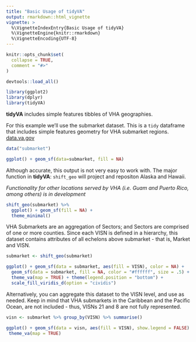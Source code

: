 ```yaml
---
title: "Basic Usage of tidyVA"
output: rmarkdown::html_vignette
vignette: >
  %\VignetteIndexEntry{Basic Usage of tidyVA}
  %\VignetteEngine{knitr::rmarkdown}
  %\VignetteEncoding{UTF-8}
---
```


```r
knitr::opts_chunk$set(
  collapse = TRUE,
  comment = "#>"
)

devtools::load_all()
```


```r
library(ggplot2)
library(dplyr)
library(tidyVA)
```

__tidyVA__ includes simple features tibbles of VHA geographies.

For this example we'll use the submarket dataset.  This is a `tidy` dataframe that includes simple features geometry for VHA submarket regions.  [data.va.gov](https://www.data.va.gov/dataset/veterans-integrated-services-networks-visn-markets-submarkets-sectors-and-counties)

```r
data("submarket")

ggplot() + geom_sf(data=submarket, fill = NA)

```

Although accurate, this output is not very easy to work with. The major function in __tidyVA__: `shift_geo` will project and repositon Alaska and Hawaii. 

*Functionality for other locations served by VHA (i.e. Guam and Puerto Rico, among others) is in development*

```r
shift_geo(submarket) %>% 
  ggplot() + geom_sf(fill = NA) +
  theme_minimal()

```

VHA Submarkets are an aggregation of Sectors; and Sectors are comprised of one or more counties. Since each VISN is defined in a hierarchy, this dataset contains attributes of all echelons above submarket - that is, Market and VISN.

```r

submarket <- shift_geo(submarket)

ggplot() + geom_sf(data = submarket, aes(fill = VISN), color = NA) +
  geom_sf(data = submarket, fill = NA, color = "#ffffff", size = .5) + 
  theme_va(map = TRUE) + theme(legend.position = "bottom") +
  scale_fill_viridis_d(option = "cividis")

```

Alternatively, you can aggregate this dataset to the VISN level, and use as needed.  Keep in mind that VHA submarkets in the Caribbean and the Pacific Ocean, are not included - thus, VISNs 21 and 8 are not fully represented.

```r
visn <- submarket %>% group_by(VISN) %>% summarise()

ggplot() + geom_sf(data = visn, aes(fill = VISN), show.legend = FALSE) +
 theme_va(map = TRUE)

```


